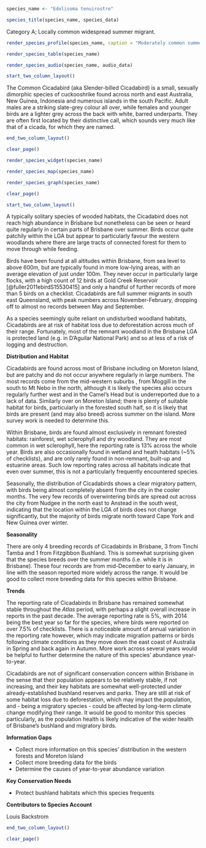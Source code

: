 ```r
species_name <- "Edolisoma tenuirostre"
```

```r
species_title(species_name, species_data)
```

Category A; Locally common widespread summer migrant.

```r
render_species_profile(species_name, caption = "Moderately common summer migrant to remnant bushland habitats across the city environs. Probably breeds within our region but only a handful of records. Not of conservation concern and numbers are possibly increasing slightly.")
```

```r
render_species_table(species_name)
```

```r
render_species_audio(species_name, audio_data)
```

```r
start_two_column_layout()
```

The Common Cicadabird (aka Slender-billed Cicadabird) is a small, sexually dimorphic species of cuckooshrike found across north and east Australia, New Guinea, Indonesia and numerous islands in the south Pacific. Adult males are a striking slate-grey colour all over, while females and younger birds are a lighter grey across the back with white, barred underparts. They are often first located by their distinctive call, which sounds very much like that of a cicada, for which they are named.

```r
end_two_column_layout()
```

```r
clear_page()
```

```r
render_species_widget(species_name)
```

```r
render_species_map(species_name)
```

```r
render_species_graph(species_name)
```

```r
clear_page()
```

```r
start_two_column_layout()
```

A typically solitary species of wooded habitats, the Cicadabird does not reach high abundance in Brisbane but nonetheless can be seen or heard quite regularly in certain parts of Brisbane over summer. Birds occur quite patchily within the LGA but appear to particularly favour the western woodlands where there are large tracts of connected forest for them to move through while feeding.

Birds have been found at all altitudes within Brisbane, from sea level to above 600m, but are typically found in more low-lying areas, with an average elevation of just under 100m. They never occur in particularly large flocks, with a high count of 12 birds at Gold Creek Reservoir [@fuller2011ebirdS15530415] and only a handful of further records of more than 5 birds on a checklist. Cicadabirds are full summer migrants in south east Queensland, with peak numbers across November-February, dropping off to almost no records between May and September.

As a species seemingly quite reliant on undisturbed woodland habitats, Cicadabirds are at risk of habitat loss due to deforestation across much of their range. Fortunately, most of the remnant woodland in the Brisbane LGA is protected land (e.g. in D'Aguilar National Park) and so at less of a risk of logging and destruction.

**Distribution and Habitat**

Cicadabirds are found across most of Brisbane including on Moreton Island, but are patchy and do not occur anywhere regularly in large numbers. The most records come from the mid-western suburbs , from Moggill in the south to Mt Nebo in the north, although it is likely the species also occurs regularly further west and in the Camel's Head but is underreported due to a lack of data. Similarly over on Moreton Island; there is plenty of suitable habitat for birds, particularly in the forested south half, so it is likely that birds are present (and may also breed) across summer on the island. More survey work is needed to determine this.

Within Brisbane, birds are found almost exclusively in remnant forested habitats: rainforest, wet sclerophyll and dry woodland. They are most common in wet sclerophyll, here the reporting rate is 13% across the whole year. Birds are also occasionally found in wetland and heath habitats (~5% of checklists), and are only rarely found in non-remnant, built-up and estuarine areas. Such low reporting rates across all habitats indicate that even over summer, this is not a particularly frequently encountered species.

Seasonally, the distribution of Cicadabirds shows a clear migratory pattern, with birds being almost completely absent from the city in the cooler months. The very few records of overwintering birds are spread out across the city from Nudgee in the north east to Anstead in the south west, indicating that the location within the LGA of birds does not change significantly, but the majority of birds migrate north toward Cape York and New Guinea over winter.

**Seasonality**

There are only 4 breeding records of Cicadabirds in Brisbane, 3 from Tinchi Tamba and 1 from Fitzgibbon Bushland. This is somewhat surprising given that the species breeds over the summer months (i.e. while it is in Brisbane). These four records are from mid-December to early January, in line with the season reported more widely across the range. It would be good to collect more breeding data for this species within Brisbane.

**Trends**

The reporting rate of Cicadabirds in Brisbane has remained somewhat stable throughout the _Atlas_ period, with perhaps a slight overall increase in reports in the past decade. The average reporting rate is 5%, with 2014 being the best year so far for the species, where birds were reported on over 7.5% of checklists. There is a noticeable amount of annual variation in the reporting rate however, which may indicate migration patterns or birds following climate conditions as they move down the east coast of Australia in Spring and back again in Autumn. More work across several years would be helpful to further determine the nature of this species' abundance year-to-year.

Cicadabirds are not of significant conservation concern within Brisbane in the sense that their population appears to be relatively stable, if not increasing, and their key habitats are somewhat well-protected under already-established bushland reserves and parks. They are still at risk of some habitat loss due to deforestation, which may impact the population, and - being a migratory species - could be affected by long-term climate change modifying their range. It would be good to monitor this species particularly, as the population health is likely indicative of the wider health of Brisbane's bushland and migratory birds.

**Information Gaps**

- Collect more information on this species' distribution in the western forests and Moreton Island
- Collect more breeding data for the birds
- Determine the causes of year-to-year abundance variation

**Key Conservation Needs**

- Protect bushland habitats which this species frequents

**Contributors to Species Account**

Louis Backstrom

```r
end_two_column_layout()
```

```r
clear_page()
```
